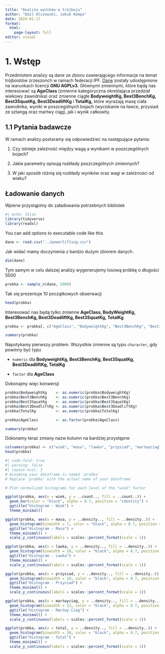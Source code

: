 ```yaml
---
title: "Analiza wyników w trójboju"
author: "Emil Olszewski, Jakub Kempa"
date: 2024-01-17
format: 
  html:
    page-layout: full
editor: visual
---
```


# 1. Wstęp

Przedmiotem analizy są dane ze zbioru zawierającego informacje na temat trójboistów zrzeszonch w ramach federacji IPF. [Dane](https://gitlab.com/openpowerlifting/opl-data) zostały udostępnione na warunkach licencji **GNU AGPLv3.** Głównymi zmiennymi, które będą nas interesować są **AgeClass** (zmienne kategoryczna określająca przedział wiekowy zawodnika) oraz zmienne ciągłe **BodyweightKg, Best3BenchKg, Best3SquatKg, Best3DeadliftKg** i **TotalKg,** które wyrażają masę ciała zawodnika, wyniki w poszcególnych bojach (wyciskanie na ławce, przysiad ze sztangą oraz martwy ciąg), jak i wynik całkowity.

## 1.1 Pytania badawcze

W ramach analizy postaramy się odpowiedzieć na następujące pytania:

1.  Czy istnieje zależność między wagą a wynikami w poszczególnych bojach?

2.  Jakie parametry opisują rozkłady poszczególnych zmiennych?

3.  W jaki sposób różnią się rozkłady wyników oraz wagi w zależności od wieku?

## Ładowanie danych

Wpierw przystąpimy do załadowania potrzebnych bibliotek

```r
#| echo: false
library(tidyverse)
library(readxl)
```

You can add options to executable code like this

```r
dane <- read.csv("../powerlifting.csv")
```

Jak widać mamy doczynienia z bardzo dużym zbiorem danych.

```r
dim(dane)
```

Tym samym w celu dalszej analizy wygenerujemy losową próbkę o długości 5000

```r
probka <- sample_n(dane, 5000)
```

Tak się prezentuje 10 początkowych obserwacji

```r
head(probka)
```

Interesować nas będą tylko zmienne **AgeClass, BodyWeightKg, Best3BenchKg, Best3DeadliftKg, Best3SquatKg, TotalKg**

```r

probka <- probka[, c("AgeClass", "BodyweightKg", "Best3BenchKg", "Best3SquatKg", "Best3DeadliftKg", "TotalKg")]

summary(probka)
```

Napotykamy pierwszy problem. Wszystkie zmienne są typu `character`, gdy powinny być typu

-   `numeric` dla **BodyweightKg, Best3BenchKg, Best3SquatKg, Best3DeadliftKg, TotalKg**

-   `factor` dla **AgeClass**

Dokonajmy więc konwersji

```r
probka$BodyweightKg    <- as.numeric(probka$BodyweightKg)
probka$Best3BenchKg    <- as.numeric(probka$Best3BenchKg)
probka$Best3SquatKg    <- as.numeric(probka$Best3SquatKg)
probka$Best3DeadliftKg <- as.numeric(probka$Best3DeadliftKg)
probka$TotalKg         <- as.numeric(probka$TotalKg)

probka$AgeClass        <- as.factor(probka$AgeClass)
```

```r
summary(probka)
```

Dokonamy teraz zmiany nazw kolumn na bardziej przystępne

```r
colnames(probka) <- c("wiek", "masa", "lawka", "przysiad", "martwyciag", "total")
head(probka)
```

```r
#| code-fold: true
#| warning: false
#| layout-ncol: 3
# Assuming your dataframe is named 'probka'
# Replace 'probka' with the actual name of your dataframe

# Plot normalized histograms for each level of the "wiek" factor

ggplot(probka, aes(x = wiek, y = ..count.., fill = ..count..)) +
  geom_bar(color = "black", alpha = 0.7, position = "identity") +
  ggtitle("Histogram - Wiek") + 
  theme_minimal()

ggplot(probka, aes(x = masa, y = ..density.., fill = ..density..)) +
  geom_histogram(binwidth = 7, color = "black", alpha = 0.7, position = "identity") +
  ggtitle("Histogram - Masa") +
  theme_minimal() +
  scale_y_continuous(labels = scales::percent_format(scale = 1))

ggplot(probka, aes(x = lawka, y = ..density.., fill = ..density..)) +
  geom_histogram(binwidth = 10, color = "black", alpha = 0.7, position = "identity") +
  ggtitle("Histogram - Lawka") +
  theme_minimal() +
  scale_y_continuous(labels = scales::percent_format(scale = 1))

ggplot(probka, aes(x = przysiad, y = ..density.., fill = ..density..)) +
  geom_histogram(binwidth = 10, color = "black", alpha = 0.7, position = "identity") +
  ggtitle("Histogram - Przysiad") +
  theme_minimal() +
  scale_y_continuous(labels = scales::percent_format(scale = 1))

ggplot(probka, aes(x = martwyciag, y = ..density.., fill = ..density..)) +
  geom_histogram(binwidth = 12, color = "black", alpha = 0.7, position = "identity") +
  ggtitle("Histogram - Martwy Ciag") +
  theme_minimal() +
  scale_y_continuous(labels = scales::percent_format(scale = 1))

ggplot(probka, aes(x = total, y = ..density.., fill = ..density..)) +
  geom_histogram(binwidth = 20, color = "black", alpha = 0.7, position = "identity") +
  ggtitle("Histogram - Total") +
  theme_minimal() +
  scale_y_continuous(labels = scales::percent_format(scale = 1))

```
